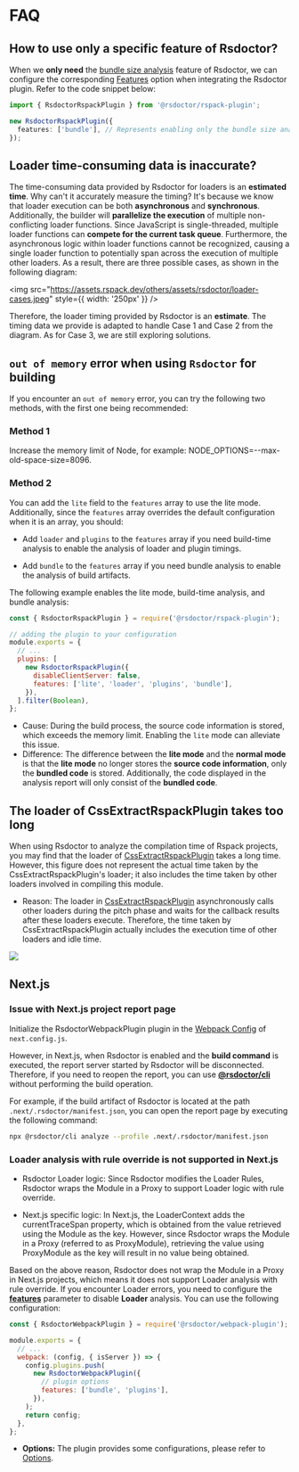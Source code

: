 # FAQ

## How to use only a specific feature of Rsdoctor?

When we **only need** the [bundle size analysis](../usage/bundle-size) feature of Rsdoctor, we can configure the corresponding [Features](/config/options/options) option when integrating the Rsdoctor plugin. Refer to the code snippet below:

```ts
import { RsdoctorRspackPlugin } from '@rsdoctor/rspack-plugin';

new RsdoctorRspackPlugin({
  features: ['bundle'], // Represents enabling only the bundle size analysis feature
});
```

## Loader time-consuming data is inaccurate?

The time-consuming data provided by Rsdoctor for loaders is an **estimated time**. Why can't it accurately measure the timing? It's because we know that loader execution can be both **asynchronous** and **synchronous**.
Additionally, the builder will **parallelize the execution** of multiple non-conflicting loader functions. Since JavaScript is single-threaded, multiple loader functions can **compete for the current task queue**.
Furthermore, the asynchronous logic within loader functions cannot be recognized, causing a single loader function to potentially span across the execution of multiple other loaders. As a result, there are three possible cases, as shown in the following diagram:

<img
  src="https://assets.rspack.dev/others/assets/rsdoctor/loader-cases.jpeg"
  style={{ width: '250px' }}
/>

Therefore, the loader timing provided by Rsdoctor is an **estimate**. The timing data we provide is adapted to handle Case 1 and Case 2 from the diagram. As for Case 3, we are still exploring solutions.

## `out of memory` error when using `Rsdoctor` for building

If you encounter an `out of memory` error, you can try the following two methods, with the first one being recommended:

### Method 1

Increase the memory limit of Node, for example: NODE_OPTIONS=--max-old-space-size=8096.

### Method 2

You can add the `lite` field to the `features` array to use the lite mode. Additionally, since the `features` array overrides the default configuration when it is an array, you should:

- Add `loader` and `plugins` to the `features` array if you need build-time analysis to enable the analysis of loader and plugin timings.

- Add `bundle` to the `features` array if you need bundle analysis to enable the analysis of build artifacts.

The following example enables the lite mode, build-time analysis, and bundle analysis:

```js
const { RsdoctorRspackPlugin } = require('@rsdoctor/rspack-plugin');

// adding the plugin to your configuration
module.exports = {
  // ...
  plugins: [
    new RsdoctorRspackPlugin({
      disableClientServer: false,
      features: ['lite', 'loader', 'plugins', 'bundle'],
    }),
  ].filter(Boolean),
};
```

- Cause: During the build process, the source code information is stored, which exceeds the memory limit. Enabling the `lite` mode can alleviate this issue.
- Difference: The difference between the **lite mode** and the **normal mode** is that the **lite mode** no longer stores the **source code information**, only the **bundled code** is stored. Additionally, the code displayed in the analysis report will only consist of the **bundled code**.

## The loader of CssExtractRspackPlugin takes too long

When using Rsdoctor to analyze the compilation time of Rspack projects, you may find that the loader of [CssExtractRspackPlugin](https://rspack.dev/plugins/rspack/css-extract-rspack-plugin) takes a long time. However, this figure does not represent the actual time taken by the CssExtractRspackPlugin's loader; it also includes the time taken by other loaders involved in compiling this module.

- Reason: The loader in [CssExtractRspackPlugin](https://rspack.dev/plugins/rspack/css-extract-rspack-plugin) asynchronously calls other loaders during the pitch phase and waits for the callback results after these loaders execute. Therefore, the time taken by CssExtractRspackPlugin actually includes the execution time of other loaders and idle time.

<img src="https://assets.rspack.dev/rsdoctor/css-extract-loader.png" />

## Next.js

### Issue with Next.js project report page

Initialize the RsdoctorWebpackPlugin plugin in the [Webpack Config](https://nextjs.org/docs/app/api-reference/next-config-js/webpack) of `next.config.js`.

However, in Next.js, when Rsdoctor is enabled and the **build command** is executed, the report server started by Rsdoctor will be disconnected. Therefore, if you need to reopen the report, you can use **[@rsdoctor/cli](../start/cli.mdx)** without performing the build operation.

For example, if the build artifact of Rsdoctor is located at the path `.next/.rsdoctor/manifest.json`, you can open the report page by executing the following command:

```bash
npx @rsdoctor/cli analyze --profile .next/.rsdoctor/manifest.json

```

### Loader analysis with rule override is not supported in Next.js

- Rsdoctor Loader logic: Since Rsdoctor modifies the Loader Rules, Rsdoctor wraps the Module in a Proxy to support Loader logic with rule override.

- Next.js specific logic: In Next.js, the LoaderContext adds the currentTraceSpan property, which is obtained from the value retrieved using the Module as the key. However, since Rsdoctor wraps the Module in a Proxy (referred to as ProxyModule), retrieving the value using ProxyModule as the key will result in no value being obtained.

Based on the above reason, Rsdoctor does not wrap the Module in a Proxy in Next.js projects, which means it does not support Loader analysis with rule override. If you encounter Loader errors, you need to configure the **[features](../../config/options/options#features)** parameter to disable **Loader** analysis. You can use the following configuration:

```js title="next.config.js"
const { RsdoctorWebpackPlugin } = require('@rsdoctor/webpack-plugin');

module.exports = {
  // ...
  webpack: (config, { isServer }) => {
    config.plugins.push(
      new RsdoctorWebpackPlugin({
        // plugin options
        features: ['bundle', 'plugins'],
      }),
    );
    return config;
  },
};
```

- **Options:** The plugin provides some configurations, please refer to [Options](../../config/options/options).
